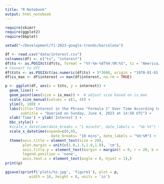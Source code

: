 ```yaml
---
title: "R Notebook"
output: html_notebook
---
```


```r
require(skimr)
require(ggplot2)
require(bbplot)
```

```r
setwd("~/Development/f1-2023-google-trends/barcelona")
```

```r
df <- read.csv("data/interest.csv")
colnames(df) <- c("ts", "interest")
df$ts <- as.POSIXct(df$ts, format = "%Y-%m-%dT%H:%M:%S", tz = "America/Chicago")
# Convert to UTC
df$tzts <- as.POSIXct(as.numeric(df$ts) + 5*3600, origin = "1970-01-01 00:00:00 UTC")
df$is_max <- df$interest == max(df$interest, na.rm = TRUE)
```


```r
p <- ggplot(df, aes(x = tzts, y = interest)) +
  geom_line() +
  geom_point(aes(size = is_max)) +  # adjust size based on is_max
  scale_size_manual(values = c(1, 4)) +
  ylim(0, 100) +
  labs(title='Interest in the Phrase "Formula 1" Over Time According to Google Trends',
       subtitle = "Queried on Sunday, June 4, 2023 at 14:50 UTC") +
  xlab('Time') + ylab('Interest') +
  bbc_style() +
  #scale_x_datetime(date_breaks = "1 minute", date_labels =  "%b %Y") +
  scale_x_datetime(expand=c(0,0),
                     date_breaks= "10 mins", date_labels = "%H:%M") +
  theme(axis.title = element_text(size = 20), 
        plot.margin = unit(c(1.0,1.5,1.0,1.0), 'cm'),
        axis.title.y = element_text(margin = margin(t = 0, r = 20, b = 0, l = 0)),
        legend.position = 'none',
        axis.text.x = element_text(angle = 0, hjust = 1),) 
print(p)
```

```r
ggsave(sprintf('plots/%s.jpg', 'figure1'), plot = p, 
           width = 16, height = 8, units = 'in')
```

